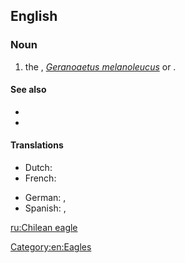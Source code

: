 ==English==

===Noun===
{{en-noun|head=[[Chilean]] [[eagle]]}}

# the {{vern|black-chested buzzard eagle|pedia=1}}, ''[[Geranoaetus melanoleucus]]'' or {{taxlink|Buteo melanoleucus|species|noshow=1}}.

====See also====
*{{projectlink|wikipedia|Black-chested Buzzard-Eagle}}
*{{specieslite|Geranoaetus melanoleucus}}

====Translations====
{{trans-top|the Black-chested buzzard eagle, Geranoaetus melanoleucus}}
* Dutch: {{t|nl|Chiliarend|m}}
* French: {{t|fr|buse aguia}}
{{trans-mid}}
* German: {{t|de|Aguja}}, {{t|de|Blaubussard}}
* Spanish: {{t|es|águila mora|m}}, {{t|es|águila real}}
{{trans-bottom}}

[[Category:en:Eagles]]

[[ru:Chilean eagle]]